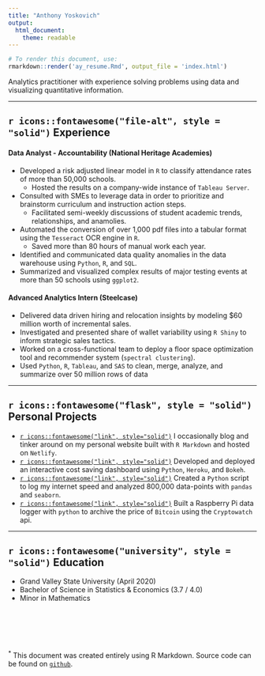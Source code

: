 ```yaml
---
title: "Anthony Yoskovich"
output: 
  html_document: 
    theme: readable
---
```


```r
# To render this document, use:
rmarkdown::render('ay_resume.Rmd', output_file = 'index.html')
```

Analytics practitioner with experience solving problems using data and visualizing quantitative information.

****

## `r icons::fontawesome("file-alt", style = "solid")` Experience

#### Data Analyst - Accountability (National Heritage Academies)
- Developed a risk adjusted linear model in `R` to classify attendance rates of more than 50,000 schools.
  - Hosted the results on a company-wide instance of `Tableau Server`.
- Consulted with SMEs to leverage data in order to prioritize and brainstorm curriculum and instruction action steps.
  - Facilitated semi-weekly discussions of student academic trends, relationships, and anamolies.
- Automated the conversion of over 1,000 pdf files into a tabular format using the `Tesseract` OCR engine in `R`.
  - Saved more than 80 hours of manual work each year.
- Identified and communicated data quality anomalies in the data warehouse using `Python`, `R`, and `SQL`.
- Summarized and visualized complex results of major testing events at more than 50 schools using `ggplot2`.


#### Advanced Analytics Intern (Steelcase)
- Delivered data driven hiring and relocation insights by modeling $60 million worth of incremental sales.
- Investigated and presented share of wallet variability using `R Shiny` to inform strategic sales tactics.
- Worked on a cross-functional team to deploy a floor space optimization tool and recommender system (`spectral clustering`).
- Used `Python`, `R`, `Tableau`, and `SAS` to clean, merge, analyze, and summarize over 50 million rows of data

****

## `r icons::fontawesome("flask", style = "solid")` Personal Projects
- [`r icons::fontawesome("link", style="solid")`](https://anthonyyoskovich.com/) I occasionally blog and tinker around on my personal website built with `R Markdown` and hosted on `Netlify`.
- [`r icons::fontawesome("link", style="solid")`](https://amisaving.herokuapp.com/myapp) Developed and deployed an interactive cost saving dashboard using `Python`, `Heroku`, and `Bokeh`.
- [`r icons::fontawesome("link", style="solid")`](https://anthonyyoskovich.com/project/internet-traffic/) Created a `Python` script to log my internet speed and analyzed 800,000 data-points with `pandas` and `seaborn`.
- [`r icons::fontawesome("link", style="solid")`](https://www.youtube.com/watch?v=KQN2H1IuiuM&t=2s) Built a Raspberry Pi data logger with `python` to archive the price of `Bitcoin` using the `Cryptowatch` api.


****

## `r icons::fontawesome("university", style = "solid")` Education
- Grand Valley State University (April 2020)
- Bachelor of Science in Statistics & Economics (3.7 / 4.0)
- Minor in Mathematics


<br>
<br>
<br>
<br>

<sup>*</sup> This document was created entirely using R Markdown. Source code can be found on [`github`](https://github.com/ayoskovich/resume).